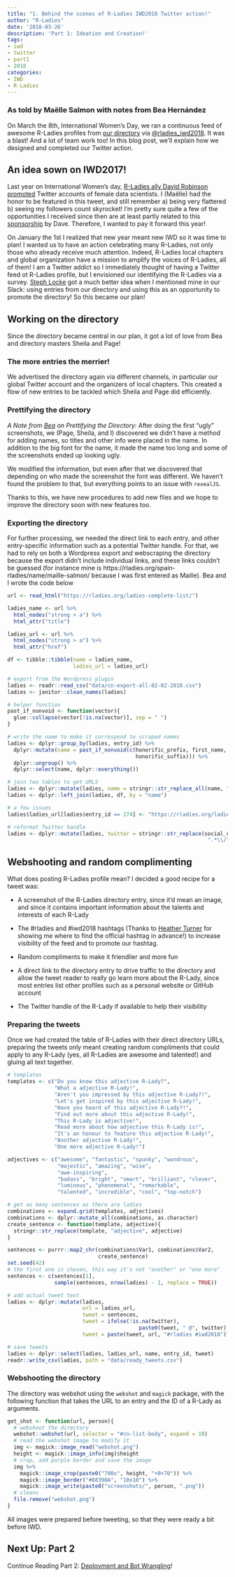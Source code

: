 ```yaml
---
title: "1. Behind the scenes of R-Ladies IWD2018 Twitter action!"
author: "R-Ladies"
date: '2018-03-26'
description: 'Part 1: Ideation and Creation!'
tags:
- iwd
- twitter
- part1
- 2018
categories:
- IWD
- R-Ladies
---
```


### As told by Maëlle Salmon with notes from Bea Hernández

On March the 8th, International Women's Day, we ran a continuous feed of awesome R-Ladies profiles from [our directory](http://rladies.org/directory/) via [\@rladies_iwd2018](https://twitter.com/rladies_iwd2018). It was a blast! And a lot of team work too! In this blog post, we'll explain how we designed and completed our Twitter action.

## An idea sown on IWD2017!

Last year on International Women's day, [R-Ladies ally David Robinson](https://twitter.com/drob/) [promoted](https://twitter.com/drob/status/839564664321282048) Twitter accounts of female data scientists. I (Maëlle) had the honor to be featured in this tweet, and still remember a) being very flattered b) seeing my followers count skyrocket! I'm pretty sure quite a few of the opportunities I received since then are at least partly related to this [sponsorship](https://robinsones.github.io/The-Importance-of-Sponsorship/) by Dave. Therefore, I wanted to pay it forward this year!

On January the 1st I realized that new year meant new IWD so it was time to plan! I wanted us to have an action celebrating many R-Ladies, not only those who already receive much attention. Indeed, R-Ladies local chapters and global organization have a mission to amplify the voices of R-Ladies, all of them! I am a Twitter addict so I immediately thought of having a Twitter feed ot R-Ladies profile, but I envisioned our identifying the R-Ladies via a survey. [Steph Locke](https://twitter.com/stefflocke?lang=es) got a much better idea when I mentioned mine in our Slack: using entries from our directory and using this as an opportunity to promote the directory! So this became our plan!

## Working on the directory

Since the directory became central in our plan, it got a lot of love from Bea and directory masters Sheila and Page!

### The more entries the merrier!

We advertised the directory again via different channels, in particular our global Twitter account and the organizers of local chapters. This created a flow of new entries to be tackled which Sheila and Page did efficiently.

### Prettifying the directory

*A Note from [Bea](https://twitter.com/chucheria) on Prettifying the Directory:* After doing the first "ugly" screenshots, we (Page, Sheila, and I) discovered we didn't have a method for adding names, so titles and other info were placed in the name. In addition to the big font for the name, it made the name too long and some of the screenshots ended up looking ugly.

We modified the information, but even after that we discovered that depending on who made the screenshot the font was different. We haven't found the problem to that, but everything points to an issue with `revealJS`.

Thanks to this, we have new procedures to add new files and we hope to improve the directory soon with new features too.

### Exporting the directory

For further processing, we needed the direct link to each entry, and other entry-specific information such as a potential Twitter handle. For that, we had to rely on both a Wordpress export and webscraping the directory because the export didn't include individual links, and these links couldn't be guessed (for instance mine is https://rladies.org/spain-rladies/name/maille-salmon/ because I was first entered as Maille). Bea and I wrote the code below

```r
url <- read_html("https://rladies.org/ladies-complete-list/")

ladies_name <- url %>%
  html_nodes("strong > a") %>%
  html_attr("title")

ladies_url <- url %>%
  html_nodes("strong > a") %>%
  html_attr("href")

df <- tibble::tibble(name = ladies_name,
                     ladies_url = ladies_url)

# export from the Wordpress plugin
ladies <- readr::read_csv("data/cn-export-all-02-02-2018.csv")
ladies <- janitor::clean_names(ladies)

# helper function
past_if_nonvoid <- function(vector){
  glue::collapse(vector[!is.na(vector)], sep = " ")
}

# write the name to make it correspond to scraped names
ladies <- dplyr::group_by(ladies, entry_id) %>%
  dplyr::mutate(name = past_if_nonvoid(c(honorific_prefix, first_name, middle_name, last_name,
                                         honorific_suffix))) %>%
  dplyr::ungroup() %>%
  dplyr::select(name, dplyr::everything())

# join two tables to get URLS
ladies <- dplyr::mutate(ladies, name = stringr::str_replace_all(name, "\\\\'", "’"))
ladies <- dplyr::left_join(ladies, df, by = "name")

# a few issues
ladies$ladies_url[ladies$entry_id == 274] <- "https://rladies.org/ladies-complete-list/name/bianca-furtuna/"

# reformat Twitter handle
ladies <- dplyr::mutate(ladies, twitter = stringr::str_replace(social_network_twitter_url,
                                                                ".*\\/", ""))


```


## Webshooting and random complimenting

What does posting R-Ladies profile mean? I decided a good recipe for a tweet was:

* A screenshot of the R-Ladies directory entry, since it'd mean an image, and since it contains important information about the talents and interests of each R-Lady

* The #rladies and #iwd2018 hashtags (Thanks to [Heather Turner](http://www.heatherturner.net) for showing me where to find the official hashtag in advance!) to increase visibility of the feed and to promote our hashtag.

* Random compliments to make it friendlier and more fun

* A direct link to the directory entry to drive traffic to the directory and allow the tweet reader to really go learn more about the R-Lady, since most entries list other profiles such as a personal website or GitHub account

* The Twitter handle of the R-Lady if available to help their visibility

### Preparing the tweets

Once we had created the table of R-Ladies with their direct directory URLs, preparing the tweets only meant creating random compliments that could apply to any R-Lady (yes, all R-Ladies are awesome and talented!) and gluing all text together.

```r
# templates
templates <- c("Do you know this adjective R-Lady?",
               "What a adjective R-Lady!",
               "Aren't you impressed by this adjective R-Lady?!",
               "Let's get inspired by this adjective R-Lady!",
               "Have you heard of this adjective R-Lady?!",
               "Find out more about this adjective R-Lady!",
               "This R-Lady is adjective!",
               "Read more about how adjective this R-Lady is!",
               "It's an honour to feature this adjective R-Lady!",
               "Another adjective R-Lady!",
               "One more adjective R-Lady!")

adjectives <- c("awesome", "fantastic", "spunky", "wondrous",
                "majestic", "amazing", "wise",
                "awe-inspiring",
                "badass", "bright", "smart", "brilliant", "clever",
                "luminous", "phenomenal", "remarkable",
                "talented", "incredible", "cool", "top-notch")

# get as many sentences as there are ladies
combinations <- expand.grid(templates, adjectives)
combinations <- dplyr::mutate_all(combinations, as.character)
create_sentence <- function(template, adjective){
  stringr::str_replace(template, "adjective", adjective)
}

sentences <- purrr::map2_chr(combinations$Var1, combinations$Var2,
                             create_sentence)
set.seed(42)
# the first one is chosen, this way it's not "another" or "one more"
sentences <- c(sentences[1],
               sample(sentences, nrow(ladies) - 1, replace = TRUE))

# add actual tweet text
ladies <- dplyr::mutate(ladies,
                        url = ladies_url,
                        tweet = sentences,
                        tweet = ifelse(!is.na(twitter),
                                          paste0(tweet, " @", twitter), tweet),
                        tweet = paste(tweet, url, "#rladies #iwd2018"))

# save tweets
ladies <- dplyr::select(ladies, ladies_url, name, entry_id, tweet)
readr::write_csv(ladies, path = "data/ready_tweets.csv")

```

### Webshooting the directory

The directory was webshot using the `webshot` and `magick` package, with the following function that takes the URL to an entry and the ID of a R-Lady as arguments.

```r
get_shot <- function(url, person){
  # webshoot the directory
  webshot::webshot(url, selector = "#cn-list-body", expand = 10)
  # read the webshot image to modify it
  img <- magick::image_read("webshot.png")
  height <- magick::image_info(img)$height
  # crop, add purple border and save the image
  img %>%
    magick::image_crop(paste0("700x", height, "+0+70")) %>%
    magick::image_border("#88398A", "10x10") %>%
    magick::image_write(paste0("screenshots/", person, ".png"))
  # cleans
  file.remove("webshot.png")
}
```
All images were prepared before tweeting, so that they were ready a bit before IWD.

## Next Up: Part 2

Continue Reading Part 2: [Deployment and Bot Wrangling](https://blog.rladies.org/post/deployment/)!